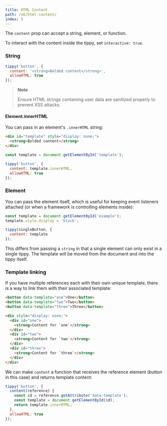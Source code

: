 ```yaml
---
title: HTML Content
path: /v6/html-content/
index: 5
---
```


The `content` prop can accept a string, element, or function.

To interact with the content inside the tippy, set `interactive: true`.

### String

```js
tippy('button', {
  content: '<strong>Bolded content</strong>',
  allowHTML: true
});
```

> **Note**
>
> Ensure HTML strings containing user data are sanitized properly to prevent XSS
> attacks.

#### Element.innerHTML

You can pass in an element's `.innerHTML` string:

<!-- prettier-ignore -->
```html
<div id="template" style="display: none;">
  <strong>Bolded content</strong>
</div>
```

```js
const template = document.getElementById('template');

tippy('button', {
  content: template.innerHTML,
  allowHTML: true
});
```

### Element

You can pass the element itself, which is useful for keeping event listeners
attached (or when a framework is controlling elements inside):

```js
const template = document.getElementById('example');
template.style.display = 'block';

tippy(singleButton, {
  content: template
});
```

This differs from passing a `string` in that a single element can only exist in
a single tippy. The template will be moved from the document and into the tippy
itself.

### Template linking

If you have multiple references each with their own unique template, there is a
way to link them with their associated template:

```html
<button data-template="one">One</button>
<button data-template="two">Two</button>
<button data-template="three">Three</button>

<div style="display: none;">
  <div id="one">
    <strong>Content for `one`</strong>
  </div>
  <div id="two">
    <strong>Content for `two`</strong>
  </div>
  <div id="three">
    <strong>Content for `three`</strong>
  </div>
</div>
```

We can make `content` a function that receives the reference element (button in
this case) and returns template content:

```js
tippy('button', {
  content(reference) {
    const id = reference.getAttribute('data-template');
    const template = document.getElementById(id);
    return template.innerHTML;
  },
  allowHTML: true
});
```
